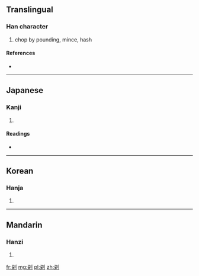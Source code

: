{{also|剁}}
==Translingual==

===Han character===
{{Han char|rn=18|rad=刀|as=06|sn=8|four=|canj=弓木中弓 (NDLN)}}

# chop by pounding, mince, hash

====References====
* {{Han ref|kx=0138.430|dkj=01957|hdz=10338.021|uh=5234|ud=21044}}

----

==Japanese==

===Kanji===
{{ja-kanji|grade=|rs=刀06}}

# {{defn|Japanese|sort=刀06}}

====Readings====
* {{ja-readings|on=[[た]] (ta)|kun=[[きる]] (kiru)}}

----

==Korean==

===Hanja===
{{ko-hanja|hangeul=타|rv=ta|mr=t'a}}

# {{defn|Korean|sort=刀06}}

----

==Mandarin==

===Hanzi===
{{cmn-hanzi|pin=[[duò]] ([[duo4]])|wg=to<sup>4</sup>}}

# {{defn|Mandarin|sort=刀06}}

[[fr:刴]]
[[mg:刴]]
[[pl:刴]]
[[zh:刴]]